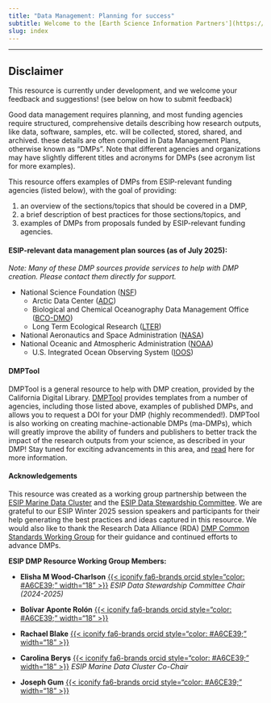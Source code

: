 ```yaml
---
title: "Data Management: Planning for success"
subtitle: Welcome to the [Earth Science Information Partners'](https://www.esipfed.org/){target="_blank"} data management planning resource.
slug: index
---
```


****
:::{.callout-warning}
## **Disclaimer** 
This resource is currently under development, and we welcome your feedback and suggestions! (see below on how to submit feedback)
:::

Good data management requires planning, and most funding agencies require structured, comprehensive details describing how research outputs, like data, software, samples, etc. will be collected, stored, shared, and archived. these details are often compiled in Data Management Plans, otherwise known as "DMPs". Note that
different agencies and organizations may have slightly different titles and acronyms for DMPs (see acronym list for more examples).


This resource offers examples of DMPs from ESIP-relevant funding agencies (listed below), with the goal of providing:

1. an overview of the sections/topics that should be covered in a DMP, 
2. a brief description of best practices for those sections/topics, and 
3. examples of DMPs from proposals funded by ESIP-relevant funding agencies.

#### ESIP-relevant data management plan sources (as of July 2025):
*Note: Many of these DMP sources provide services to help with DMP creation.  Please contact them directly for support.*

* National Science Foundation ([NSF](https://www.nsf.gov/funding/data-management-plan){target="_blank"})   
  * Arctic Data Center ([ADC](https://arcticdata.io/data-plans/){target="_blank"})  
  * Biological and Chemical Oceanography Data Management Office ([BCO-DMO](https://www.bco-dmo.org/how-to/prepare/data_management_plan){target="_blank"})  
  * Long Term Ecological Research ([LTER](https://lternet.edu/writing-a-data-management-plan-for-your-nsf-proposal/){target="_blank"})  
* National Aeronautics and Space Administration ([NASA](https://science.nasa.gov/researchers/sara/faqs/osdmp/){target="_blank"})  
* National Oceanic and Atmospheric Administration ([NOAA](https://www.noaa.gov/){target="_blank"})   
  * U.S. Integrated Ocean Observing System ([IOOS](https://ioos.noaa.gov/data/data-standards/data-management-planning-coordination/){target="_blank"})

#### DMPTool

DMPTool is a general resource to help with DMP creation, provided by the California Digital Library. [DMPTool](https://dmptool.org) provides templates from a number of agencies, including those listed above, examples of published DMPs, and allows you to request a DOI for your DMP (highly recommended\!).  DMPTool is also working on creating machine-actionable DMPs (ma-DMPs), which will greatly improve the ability of funders and publishers to better track the impact of the research outputs from your science, as described in your DMP\! Stay tuned for exciting advancements in this area, and [read](https://blog.dmptool.org/2025/04/03/working-toward-a-common-standard-api-for-machine-actionable-dmps/){target="_blank"} here for more information.

#### Acknowledgements

This resource was created as a working group partnership between the [ESIP Marine Data Cluster](https://www.esipfed.org/collaboration-areas/marine-data/){target="_blank"} and the [ESIP Data Stewardship Committee](https://www.esipfed.org/collaboration-areas/data-stewardship/){target="_blank"}. We are grateful to our ESIP Winter 2025 session speakers and participants for their help generating the best practices and ideas captured in this resource. We would also like to thank the Research Data Alliance (RDA) [DMP Common Standards Working Group](https://www.rd-alliance.org/groups/dmp-common-standards-wg/members/all-members/){target="_blank"} for their guidance and continued efforts to advance DMPs.

**ESIP DMP Resource Working Group Members:**

- **Elisha M Wood-Charlson** [{{< iconify fa6-brands orcid style="color: #A6CE39;" width="18" >}}](https://orcid.org/0000-0001-9557-7715){target="_blank"}
  *ESIP Data Stewardship Committee Chair (2024-2025)*  
  
- **Bolívar Aponte Rolón**  [{{< iconify fa6-brands orcid style="color: #A6CE39;" width="18" >}}](https://orcid.org/0000-0002-2544-4551){target="_blank"}

- **Rachael Blake** [{{< iconify fa6-brands orcid style="color: #A6CE39;" width="18" >}}](https://orcid.org/0000-0003-0847-9100){target="_blank"}

- **Carolina Berys** [{{< iconify fa6-brands orcid style="color: #A6CE39;" width="18" >}}](https://orcid.org/0000-0001-5889-835X){target="_blank"} *ESIP Marine Data Cluster Co-Chair*  

- **Joseph Gum**  [{{< iconify fa6-brands orcid style="color: #A6CE39;" width="18" >}}](https://orcid.org/0000-0002-3045-0593){target="_blank"}